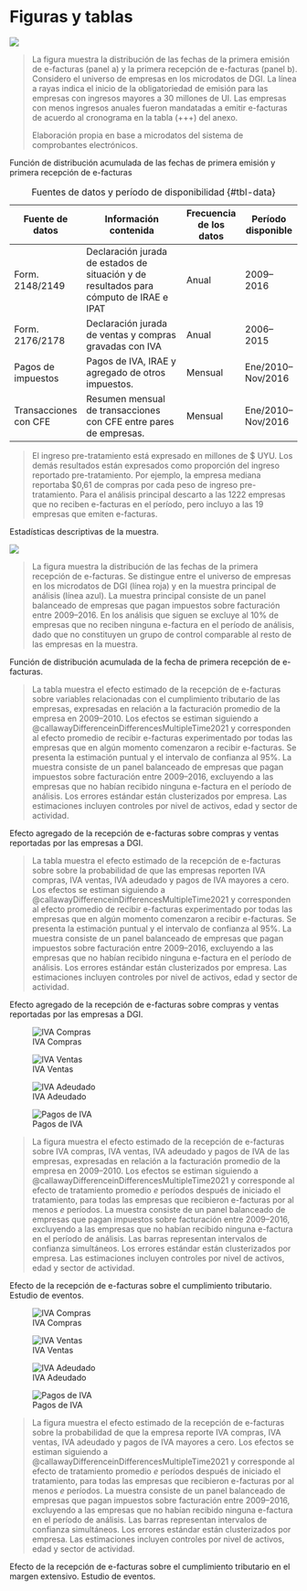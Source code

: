 # Figuras y tablas {.unnumbered}

::: {#fig-adoption}

![](../../out/figures/takeup.png)

> \scriptsize \textbf{Notas:} La figura muestra la distribución de las fechas de la primera emisión de e-facturas (panel a) y la primera recepción de e-facturas (panel b). Considero el universo de empresas en los microdatos de DGI. La línea a rayas indica el inicio de la obligatoriedad de emisión para las empresas con ingresos mayores a 30 millones de UI. Las empresas con menos ingresos anuales fueron mandatadas a emitir e-facturas de acuerdo al cronograma en la tabla (+++) del anexo.
>
> \scriptsize \textbf{Fuente:} Elaboración propia en base a microdatos del sistema de comprobantes electrónicos.

Función de distribución acumulada de las fechas de primera emisión y primera recepción de e-facturas
:::


| Fuente de datos       | Información contenida                                                                  | Frecuencia de los datos | Período disponible |
|-----------------------|----------------------------------------------------------------------------------------|-------------------------|--------------------|
| Form. 2148/2149       | Declaración jurada de estados de situación y de resultados para cómputo de IRAE e IPAT | Anual                   | 2009--2016         |
| Form. 2176/2178       | Declaración jurada de ventas y compras gravadas con IVA                                | Anual                   | 2006--2015         |
| Pagos de impuestos    | Pagos de IVA, IRAE y agregado de otros impuestos.                                      | Mensual                 | Ene/2010--Nov/2016 |
| Transacciones con CFE | Resumen mensual de transacciones con CFE entre pares de empresas.                      | Mensual                 | Ene/2010--Nov/2016 |

: Fuentes de datos y período de disponibilidad {#tbl-data}

::: {#tbl-sample-summary}

\small \input{../../out/tables/sample_summary.tex}

> \scriptsize \textbf{Notas:} El ingreso pre-tratamiento está expresado en millones de $ UYU. Los demás resultados están expresados como proporción del ingreso reportado pre-tratamiento. Por ejemplo, la empresa mediana reportaba $0,61 de compras por cada peso de ingreso pre-tratamiento. Para el análisis principal descarto a las 1222 empresas que no reciben e-facturas en el período, pero incluyo a las 19 empresas que emiten e-facturas.

Estadísticas descriptivas de la muestra.
:::

::: {#fig-adoption-inSample}

![](../../out/figures/takeup_sample.png)

> \scriptsize \textbf{Notas:} La figura muestra la distribución de las fechas de la primera recepción de e-facturas. Se distingue entre el universo de empresas en los microdatos de DGI (línea roja) y en la muestra principal de análisis (línea azul). La muestra principal consiste de un panel balanceado de empresas que pagan impuestos sobre facturación entre 2009–2016. En los análisis que siguen se excluye al 10% de empresas que no reciben ninguna e-factura en el período de análisis, dado que no constituyen un grupo de control comparable al resto de las empresas en la muestra.

Función de distribución acumulada de la fecha de primera recepción de e-facturas.
:::

::: {#tbl-overall-att-subset1}

\small \input{../../out/tables/did.y.all.overall_att.subset1.tex}

> \scriptsize \textbf{Notas:} La tabla muestra el efecto estimado de la recepción de e-facturas sobre variables relacionadas con el cumplimiento tributario de las empresas, expresadas en relación a la facturación promedio de la empresa en 2009–2010. Los efectos se estiman siguiendo a @callawayDifferenceinDifferencesMultipleTime2021 y corresponden al efecto promedio de recibir e-facturas experimentado por todas las empresas que en algún momento comenzaron a recibir e-facturas. Se presenta la estimación puntual y el intervalo de confianza al 95%. La muestra consiste de un panel balanceado de empresas que pagan impuestos sobre facturación entre 2009–2016, excluyendo a las empresas que no habían recibido ninguna e-factura en el período de análisis. Los errores estándar están clusterizados por empresa. Las estimaciones incluyen controles por nivel de activos, edad y sector de actividad.

Efecto agregado de la recepción de e-facturas sobre compras y ventas reportadas por las empresas a DGI.
:::

::: {#tbl-overall-att-subset2}

\small \input{../../out/tables/did.y.all.overall_att.subset2.tex}

> \scriptsize \textbf{Notas:} La tabla muestra el efecto estimado de la recepción de e-facturas sobre sobre la probabilidad de que las empresas reporten IVA compras, IVA ventas, IVA adeudado y pagos de IVA mayores a cero. Los efectos se estiman siguiendo a @callawayDifferenceinDifferencesMultipleTime2021 y corresponden al efecto promedio de recibir e-facturas experimentado por todas las empresas que en algún momento comenzaron a recibir e-facturas. Se presenta la estimación puntual y el intervalo de confianza al 95%. La muestra consiste de un panel balanceado de empresas que pagan impuestos sobre facturación entre 2009–2016, excluyendo a las empresas que no habían recibido ninguna e-factura en el período de análisis. Los errores estándar están clusterizados por empresa. Las estimaciones incluyen controles por nivel de activos, edad y sector de actividad.

Efecto agregado de la recepción de e-facturas sobre compras y ventas reportadas por las empresas a DGI.
:::

::: {#fig-did-y-all-es1 layout="[[1,1], [1,1], [1]]"}

![IVA Compras](../../out/figures/did.y.all.Scaled1vatPurchasesK.S1_bal_ctrl_nyt16.png)

![IVA Ventas](../../out/figures/did.y.all.Scaled1vatSalesK.S1_bal_ctrl_nyt16.png)

![IVA Adeudado](../../out/figures/did.y.all.Scaled1vatDueK.S1_bal_ctrl_nyt16.png)

![Pagos de IVA](../../out/figures/did.y.all.Scaled1vatPaidK.S1_bal_ctrl_nyt16.png)

> \scriptsize \textbf{Notas:} La figura muestra el efecto estimado de la recepción de e-facturas sobre IVA compras, IVA ventas, IVA adeudado y pagos de IVA de las empresas, expresadas en relación a la facturación promedio de la empresa en 2009–2010. Los efectos se estiman siguiendo a @callawayDifferenceinDifferencesMultipleTime2021 y corresponde al efecto de tratamiento promedio $e$ períodos después de iniciado el tratamiento, para todas las empresas que recibieron e-facturas por al menos $e$ períodos. La muestra consiste de un panel balanceado de empresas que pagan impuestos sobre facturación entre 2009–2016, excluyendo a las empresas que no habían recibido ninguna e-factura en el período de análisis. Las barras representan intervalos de confianza simultáneos. Los errores estándar están clusterizados por empresa. Las estimaciones incluyen controles por nivel de activos, edad y sector de actividad.

Efecto de la recepción de e-facturas sobre el cumplimiento tributario. Estudio de eventos.
:::

::: {#fig-did-y-all-es2 layout="[[1,1], [1,1], [1]]"}

![IVA Compras](../../out/figures/did.y.all.vatPurchases0.S1_bal_ctrl_nyt16.png)

![IVA Ventas](../../out/figures/did.y.all.vatSales0.S1_bal_ctrl_nyt16.png)

![IVA Adeudado](../../out/figures/did.y.all.vatDue0.S1_bal_ctrl_nyt16.png)

![Pagos de IVA](../../out/figures/did.y.all.vatPaid0.S1_bal_ctrl_nyt16.png)

> \scriptsize \textbf{Notas:} La figura muestra el efecto estimado de la recepción de e-facturas sobre la probabilidad de que la empresa reporte IVA compras, IVA ventas, IVA adeudado y pagos de IVA mayores a cero. Los efectos se estiman siguiendo a @callawayDifferenceinDifferencesMultipleTime2021 y corresponde al efecto de tratamiento promedio $e$ períodos después de iniciado el tratamiento, para todas las empresas que recibieron e-facturas por al menos $e$ períodos. La muestra consiste de un panel balanceado de empresas que pagan impuestos sobre facturación entre 2009–2016, excluyendo a las empresas que no habían recibido ninguna e-factura en el período de análisis. Las barras representan intervalos de confianza simultáneos. Los errores estándar están clusterizados por empresa. Las estimaciones incluyen controles por nivel de activos, edad y sector de actividad.

Efecto de la recepción de e-facturas sobre el cumplimiento tributario en el margen extensivo. Estudio de eventos.
:::
